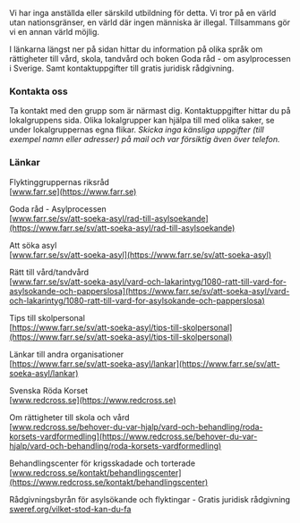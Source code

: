 
Vi har inga anställda eller särskild utbildning för detta. Vi tror på en värld utan nationsgränser, en värld där ingen människa är illegal. Tillsammans gör vi en annan värld möjlig.

I länkarna längst ner på sidan hittar du information på olika språk om rättigheter till vård, skola, tandvård och boken Goda råd - om asylprocessen i Sverige. Samt kontaktuppgifter till gratis juridisk rådgivning.

### Kontakta oss

Ta kontakt med den grupp som är närmast dig. Kontaktuppgifter hittar du på lokalgruppens sida. Olika lokalgrupper kan hjälpa till med olika saker, se under lokalgruppernas egna flikar. _Skicka inga känsliga uppgifter (till exempel namn eller adresser) på mail och var försiktig även över telefon._

<Local appearance="transparent"/>

### Länkar

Flyktinggruppernas riksråd\
[www.farr.se](https://www.farr.se)

Goda råd - Asylprocessen\
[www.farr.se/sv/att-soeka-asyl/rad-till-asylsoekande](https://www.farr.se/sv/att-soeka-asyl/rad-till-asylsoekande)

Att söka asyl\
[www.farr.se/sv/att-soeka-asyl](https://www.farr.se/sv/att-soeka-asyl)

Rätt till vård/tandvård\
[www.farr.se/sv/att-soeka-asyl/vard-och-lakarintyg/1080-ratt-till-vard-for-asylsokande-och-papperslosa](https://www.farr.se/sv/att-soeka-asyl/vard-och-lakarintyg/1080-ratt-till-vard-for-asylsokande-och-papperslosa)

Tips till skolpersonal\
[https://www.farr.se/sv/att-soeka-asyl/tips-till-skolpersonal](https://www.farr.se/sv/att-soeka-asyl/tips-till-skolpersonal)

Länkar till andra organisationer\
[https://www.farr.se/sv/att-soeka-asyl/lankar](https://www.farr.se/sv/att-soeka-asyl/lankar)

Svenska Röda Korset\
[www.redcross.se](https://www.redcross.se)

Om rättigheter till skola och vård\
[www.redcross.se/behover-du-var-hjalp/vard-och-behandling/roda-korsets-vardformedling](https://www.redcross.se/behover-du-var-hjalp/vard-och-behandling/roda-korsets-vardformedling)

Behandlingscenter för krigsskadade och torterade\
[www.redcross.se/kontakt/behandlingscenter](https://www.redcross.se/kontakt/behandlingscenter)

Rådgivningsbyrån för asylsökande och flyktingar - Gratis juridisk rådgivning\
[sweref.org/vilket-stod-kan-du-fa](https://sweref.org/vilket-stod-kan-du-fa)
